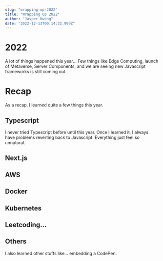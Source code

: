 ```yaml
---
slug: "wrapping-up-2022"
title: "Wrapping Up 2022"
author: "Jasper Hwong"
date: "2022-12-13T00:14:32.999Z"
---
```


# 2022

A lot of things happened this year... Few things like Edge Computing, launch of Metaverse, Server Components, and we are seeing
new Javascript frameworks is still coming out.

# Recap

As a recap, I learned quite a few things this year.

## Typescript

I never tried Typescript before until this year. Once I learned it, I always have problems reverting back to Javascript.
Everything just feel so unnatural.

## Next.js

## AWS

## Docker

## Kubernetes

## Leetcoding...

## Others

I also learned other stuffs like... embedding a CodePen.

<CodeSandbox codeSandboxId="first-sandbox-lhsief" />
